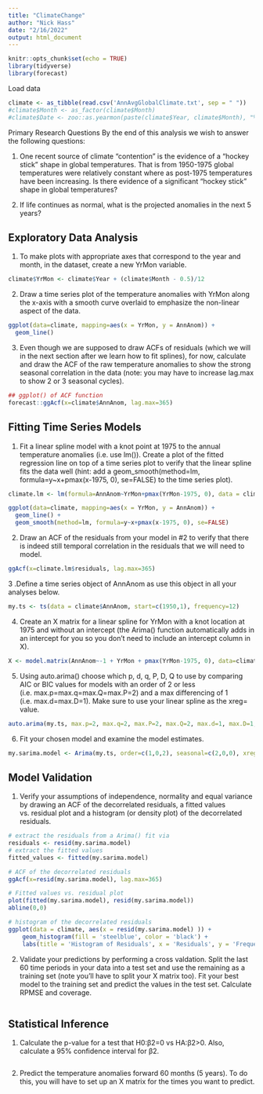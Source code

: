 ```yaml
---
title: "ClimateChange"
author: "Nick Hass"
date: "2/16/2022"
output: html_document
---
```


```r
knitr::opts_chunk$set(echo = TRUE)
library(tidyverse)
library(forecast)
```

Load data
```r
climate <- as_tibble(read.csv('AnnAvgGlobalClimate.txt', sep = " "))
#climate$Month <- as_factor(climate$Month)
#climate$Date <- zoo::as.yearmon(paste(climate$Year, climate$Month), "%Y %m")
```


Primary Research Questions
By the end of this analysis we wish to answer the following questions:

1. One recent source of climate “contention” is the evidence of a “hockey stick” shape in global temperatures. That is from 1950-1975 global temperatures were relatively constant where as post-1975 temperatures have been increasing. Is there evidence of a significant “hockey stick” shape in global temperatures?

2. If life continues as normal, what is the projected anomalies in the next 5 years?



## Exploratory Data Analysis

1. To make plots with appropriate axes that correspond to the year and month, in the dataset, create a new YrMon variable.
```r
climate$YrMon <- climate$Year + (climate$Month - 0.5)/12
```

2. Draw a time series plot of the temperature anomalies with YrMon along the x-axis with a smooth curve overlaid to emphasize the non-linear aspect of the data.
```r
ggplot(data=climate, mapping=aes(x = YrMon, y = AnnAnom)) + 
  geom_line()
```

3. Even though we are supposed to draw ACFs of residuals (which we will in the next section after we learn how to fit splines), for now, calculate and draw the ACF of the raw temperature anomalies to show the strong seasonal correlation in the data (note: you may have to increase lag.max to show 2 or 3 seasonal cycles).
```r
## ggplot() of ACF function
forecast::ggAcf(x=climate$AnnAnom, lag.max=365)
```


## Fitting Time Series Models

1. Fit a linear spline model with a knot point at 1975 to the annual temperature anomalies (i.e. use lm()). Create a plot of the fitted regression line on top of a time series plot to verify that the linear spline fits the data well (hint: add a geom_smooth(method=lm, formula=y~x+pmax(x-1975, 0), se=FALSE) to the time series plot).
```r
climate.lm <- lm(formula=AnnAnom~YrMon+pmax(YrMon-1975, 0), data = climate)

ggplot(data=climate, mapping=aes(x = YrMon, y = AnnAnom)) + 
  geom_line() +
  geom_smooth(method=lm, formula=y~x+pmax(x-1975, 0), se=FALSE)
```

2. Draw an ACF of the residuals from your model in #2 to verify that there is indeed still temporal correlation in the residuals that we will need to model.
```r
ggAcf(x=climate.lm$residuals, lag.max=365)
```

3 .Define a time series object of AnnAnom as use this object in all your analyses below.
```r
my.ts <- ts(data = climate$AnnAnom, start=c(1950,1), frequency=12)
```

4. Create an X matrix for a linear spline for YrMon with a knot location at 1975 and without an intercept (the Arima() function automatically adds in an intercept for you so you don’t need to include an intercept column in X).
```r
X <- model.matrix(AnnAnom~-1 + YrMon + pmax(YrMon-1975, 0), data=climate)
```

5. Using auto.arima() choose which p, d, q, P, D, Q to use by comparing AIC or BIC values for models with an order of 2 or less (i.e. max.p=max.q=max.Q=max.P=2) and a max differencing of 1 (i.e. max.d=max.D=1). Make sure to use your linear spline as the xreg= value.
```r
auto.arima(my.ts, max.p=2, max.q=2, max.P=2, max.Q=2, max.d=1, max.D=1, ic="aic", stepwise=TRUE/FALSE, xreg=X)
```

6. Fit your chosen model and examine the model estimates.
```r
my.sarima.model <- Arima(my.ts, order=c(1,0,2), seasonal=c(2,0,0), xreg=X)
```


## Model Validation

1. Verify your assumptions of independence, normality and equal variance by drawing an ACF of the decorrelated residuals, a fitted values vs. residual plot and a histogram (or density plot) of the decorrelated residuals.
```r
# extract the residuals from a Arima() fit via
residuals <- resid(my.sarima.model)
# extract the fitted values
fitted_values <- fitted(my.sarima.model)

# ACF of the decorrelated residuals
ggAcf(x=resid(my.sarima.model), lag.max=365)

# Fitted values vs. residual plot
plot(fitted(my.sarima.model), resid(my.sarima.model))
abline(0,0)

# histogram of the decorrelated residuals
ggplot(data = climate, aes(x = resid(my.sarima.model) )) +
    geom_histogram(fill = 'steelblue', color = 'black') +
    labs(title = 'Histogram of Residuals', x = 'Residuals', y = 'Frequency')
```

2. Validate your predictions by performing a cross valdation. Split the last 60 time periods in your data into a test set and use the remaining as a training set (note you’ll have to split your X matrix too). Fit your best model to the training set and predict the values in the test set. Calculate RPMSE and coverage.
```r

```


## Statistical Inference

1. Calculate the p-value for a test that H0:β2=0 vs HA:β2>0. Also, calculate a 95% confidence interval for β2.
```r

```

2. Predict the temperature anomalies forward 60 months (5 years). To do this, you will have to set up an X matrix for the times you want to predict.
```r

```

